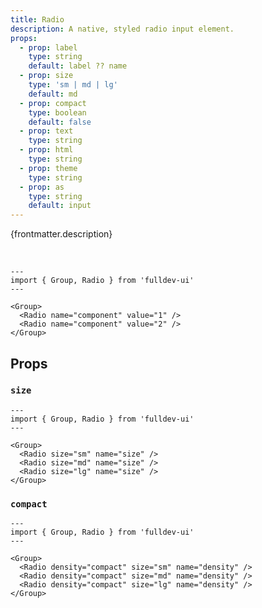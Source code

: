 ```yaml
---
title: Radio
description: A native, styled radio input element.
props:
  - prop: label
    type: string
    default: label ?? name
  - prop: size
    type: 'sm | md | lg'
    default: md
  - prop: compact
    type: boolean
    default: false
  - prop: text
    type: string
  - prop: html
    type: string
  - prop: theme
    type: string
  - prop: as
    type: string
    default: input
---
```




{frontmatter.description}

<br />

```astro live
---
import { Group, Radio } from 'fulldev-ui'
---

<Group>
  <Radio name="component" value="1" />
  <Radio name="component" value="2" />
</Group>
```

## Props

<PropsTable props={frontmatter.props} />

### `size`

<SizeProp />

```astro live
---
import { Group, Radio } from 'fulldev-ui'
---

<Group>
  <Radio size="sm" name="size" />
  <Radio size="md" name="size" />
  <Radio size="lg" name="size" />
</Group>
```

### `compact`

<CompactProp />

```astro live
---
import { Group, Radio } from 'fulldev-ui'
---

<Group>
  <Radio density="compact" size="sm" name="density" />
  <Radio density="compact" size="md" name="density" />
  <Radio density="compact" size="lg" name="density" />
</Group>
```
